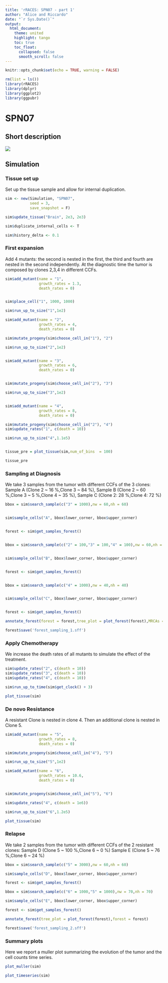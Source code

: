 ```yaml
---
title: 'rRACES: SPN07 - part 1'
author: "Alice and Riccardo"
date: "`r Sys.Date()`"
output: 
  html_document:
    theme: united
    highlight: tango
    toc: true
    toc_float:
      collapsed: false
      smooth_scroll: false
---
```

```r
knitr::opts_chunk$set(echo = TRUE, warning = FALSE)
```
```r
rm(list = ls())
library(rRACES)
library(dplyr)
library(ggplot2)
library(ggpubr)
```

# SPN07
## Short description
![](SPN07.png)

## Simulation
### Tissue set up

Set up the tissue sample and allow for internal duplication.

```r
sim <- new(Simulation, "SPN07",
           seed = 3,
           save_snapshot = F)

sim$update_tissue("Brain", 2e3, 2e3)

sim$duplicate_internal_cells <- T

sim$history_delta <- 0.1

```

### First expansion

Add 4 mutants: the second is nested in the first, the third and fourth are nested in the second independently. At the
diagnostic time the tumor is composed by clones 2,3,4 in different CCFs.

```r

sim$add_mutant(name = "1",
               growth_rates = 1.3,
               death_rates = 0)


sim$place_cell("1", 1000, 1000)

sim$run_up_to_size("1",1e2)

sim$add_mutant(name = "2",
               growth_rates = 4,
               death_rates = 0)

sim$mutate_progeny(sim$choose_cell_in("1"), "2")

sim$run_up_to_size("2",1e2)


sim$add_mutant(name = "3",
               growth_rates = 6,
               death_rates = 0)


sim$mutate_progeny(sim$choose_cell_in("2"), "3")

sim$run_up_to_size("3",1e2)


sim$add_mutant(name = "4",
               growth_rates = 8,
               death_rates = 0)

sim$mutate_progeny(sim$choose_cell_in("2"), "4")
sim$update_rates("1", c(death = 10))

sim$run_up_to_size("4",1.1e5)


tissue_pre = plot_tissue(sim,num_of_bins  = 100)

tissue_pre

```

### Sampling at Diagnosis

We take 3 samples from the tumor with different CCFs of the 3 clones: 
Sample A (Clone 2 ~ 16 %,Clone 3 ~ 84 %), Sample B (Clone 2 ~ 60 %,Clone 3 ~  5 %,Clone 4 ~ 35 %), 
Sample C (Clone 2: 28 %,Clone 4: 72 %)

```r


bbox = sim$search_sample(c("3" = 1000),nw = 60,nh = 60)


sim$sample_cells("A", bbox$lower_corner, bbox$upper_corner)


forest <- sim$get_samples_forest()


bbox = sim$search_sample(c("2" = 100,"3" = 100,"4" = 100),nw = 60,nh = 60)


sim$sample_cells("B", bbox$lower_corner, bbox$upper_corner)


forest <- sim$get_samples_forest()


bbox = sim$search_sample(c("4" = 1000),nw = 40,nh = 40)


sim$sample_cells("C", bbox$lower_corner, bbox$upper_corner)


forest <- sim$get_samples_forest()

annotate_forest(forest = forest,tree_plot = plot_forest(forest),MRCAs = T)

forest$save('forest_sampling_1.sff')
```

### Apply Chemotherapy

We increase the death rates of all mutants to simulate the effect of the treatment.

```r

sim$update_rates("2", c(death = 10))
sim$update_rates("3", c(death = 10))
sim$update_rates("4", c(death = 10))

sim$run_up_to_time(sim$get_clock() + 3)

plot_tissue(sim)

```

### De novo Resistance

A resistant Clone is nested in clone 4. Then an additional clone is nested in Clone 5.

```r

sim$add_mutant(name = "5",
               growth_rates = 8,
               death_rates = 0)

sim$mutate_progeny(sim$choose_cell_in("4"), "5")

sim$run_up_to_size("5",1e2)

sim$add_mutant(name = "6",
               growth_rates = 10.6,
               death_rates = 0)


sim$mutate_progeny(sim$choose_cell_in("5"), "6")

sim$update_rates("4", c(death = 1e6))

sim$run_up_to_size("6",1.2e5)

plot_tissue(sim)

```

### Relapse

We take 2 samples from the tumor with different CCFs of the 2 resistant clones: 
Sample D (Clone 5 ~ 100 %,Clone 6  ~ 0 %)
Sample E (Clone 5 ~ 76 %,Clone 6 ~  24 %)

```r

bbox = sim$search_sample(c("5" = 3000),nw = 60,nh = 60)

sim$sample_cells("D", bbox$lower_corner, bbox$upper_corner)

forest <- sim$get_samples_forest()

bbox = sim$search_sample(c("6" = 1000,"5" = 1000),nw = 70,nh = 70)

sim$sample_cells("E", bbox$lower_corner, bbox$upper_corner)

forest <- sim$get_samples_forest()

annotate_forest(tree_plot = plot_forest(forest),forest = forest)

forest$save('forest_sampling_2.sff')

```


### Summary plots

Here we report a muller plot summarizing the evolution of the tumor and the cell counts time series.

```r

plot_muller(sim)

```

```r

plot_timeseries(sim)

```
